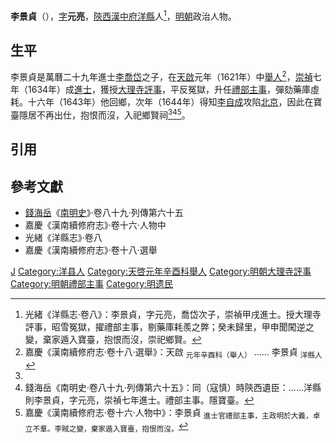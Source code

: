 {{Otheruses|other=名为李元亮的其他人物|李元亮}}

'''李景貞'''（{{bd|17世紀||17世紀}}），[[表字|字]]'''元亮'''，[[陝西等處承宣布政使司|陝西]][[漢中府|漢中府]][[洋縣|洋縣]]人<ref name=djs>光緒《洋縣志·卷八》：李景貞，字元亮，喬岱次子，崇禎甲戌進士。授大理寺評事，昭雪冤獄，擢禮部主事，剔藥庫耗羨之弊；癸未歸里，甲申聞闖逆之變，棄家遁入寶臺，抱恨而沒，崇祀鄉賢。</ref>，[[明朝|明朝]]政治人物。

==生平==
李景貞是萬曆二十九年進士[[李喬岱|李喬岱]]之子，在[[天啟_(明朝)|天啟]]元年（1621年）中[[舉人|舉人]]<ref>嘉慶《漢南續修府志·卷十八·選舉》：天啟 <sub>元年辛酉科（舉人）</sub> …… 李景貞 <sub>洋縣人</sub></ref>，[[崇禎|崇禎]]七年（1634年）成[[進士|進士]]，獲授[[大理寺|大理寺]][[評事|評事]]，平反冤獄，升任[[禮部|禮部]][[主事|主事]]，彈劾藥庫虛耗。十六年（1643年）他回鄉，次年（1644年）得知[[李自成|李自成]]攻陷[[北京|北京]]，因此在寶臺隱居不再出仕，抱恨而沒，入祀鄉賢祠<ref name=djs/><ref>錢海岳《南明史·卷八十九·列傳第六十五》：同（寇慎）時陝西遺臣：……洋縣則李景貞，字元亮，崇禎七年進士。禮部主事。隱寶臺。</ref><ref>嘉慶《漢南續修府志·卷十六·人物中》：李景貞 <sub>進士官禮部主事，主政明於大義，卓立不羣。李賊之變，棄家遁入寶臺，抱恨而沒。</sub></ref>。

==引用==
{{reflist}}

==參考文獻==
*[[錢海岳|錢海岳]]《[[南明史_(錢海岳)|南明史]]》·卷八十九·列傳第六十五
*嘉慶《漢南續修府志》·卷十六·人物中
*光緒《洋縣志》·卷八
*嘉慶《漢南續修府志》·卷十八·選舉

{{崇禎七年甲戌科殿試金榜}}

[[Category:李姓|J]]
[[Category:洋县人|Category:洋县人]]
[[Category:天啓元年辛酉科舉人|Category:天啓元年辛酉科舉人]]
[[Category:明朝大理寺評事|Category:明朝大理寺評事]]
[[Category:明朝禮部主事|Category:明朝禮部主事]]
[[Category:明遗民|Category:明遗民]]